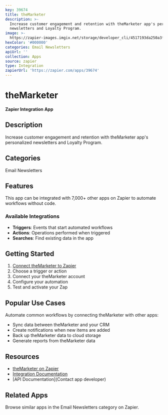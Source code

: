 ```yaml
---
key: 39674
title: theMarketer
description: >-
  Increase customer engagement and retention with theMarketer app's personalized
  newsletters and Loyalty Program.
image: >-
  https://zapier-images.imgix.net/storage/developer_cli/4517193da250a3ff855d998ef2b1a404.png?auto=format%2Ccompress&ixlib=python-3.0.0&q=50
hexColor: '#000000'
categories: Email Newsletters
apiUrl: ''
collection: Apps
source: zapier
type: Integration
zapierUrl: 'https://zapier.com/apps/39674'
---
```

# theMarketer

**Zapier Integration App**

## Description

Increase customer engagement and retention with theMarketer app's personalized newsletters and Loyalty Program.

## Categories

Email Newsletters

## Features

This app can be integrated with 7,000+ other apps on Zapier to automate workflows without code.

### Available Integrations

- **Triggers**: Events that start automated workflows
- **Actions**: Operations performed when triggered
- **Searches**: Find existing data in the app

## Getting Started

1. [Connect theMarketer to Zapier](https://zapier.com/apps/39674)
2. Choose a trigger or action
3. Connect your theMarketer account
4. Configure your automation
5. Test and activate your Zap

## Popular Use Cases

Automate common workflows by connecting theMarketer with other apps:

- Sync data between theMarketer and your CRM
- Create notifications when new items are added
- Back up theMarketer data to cloud storage
- Generate reports from theMarketer data

## Resources

- [theMarketer on Zapier](https://zapier.com/apps/39674)
- [Integration Documentation](https://zapier.com/apps/39674/integrations)
- [API Documentation](Contact app developer)

## Related Apps

Browse similar apps in the Email Newsletters category on Zapier.
